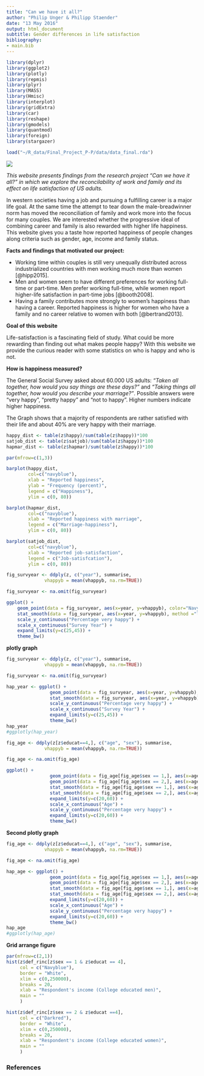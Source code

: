 ```yaml
---
title: "Can we have it all?"
author: "Philip Unger & Philipp Staender"
date: "13 May 2016"
output: html_document
subtitle: Gender differences in life satisfaction
bibliography: 
- main.bib
---
```


```r
library(dplyr)
library(ggplot2)
library(plotly)
library(repmis)
library(plyr)
library(MASS)
library(Hmisc)
library(interplot)
library(gridExtra)
library(car)
library(reshape)
library(gmodels)
library(quantmod)
library(foreign)
library(stargazer)

load("~/R_data/Final_Project_P-P/data/data_final.rda")

```

![](lead_large.jpg)

*This website presents findings from the research project "Can we have it all?" in which we explore the reconcilability of work and family and its effect on life satisfaction of US adults.*

In western societies having a job and pursuing a fulfilling career is a major life goal. At the same time the attempt to tear down the male-breadwinner norm has moved the reconciliation of family and work more into the focus for many couples. We are interested whether the progressive ideal of combining career and family is also rewarded with higher life happiness. This website gives you a taste how reported happiness of people changes along criteria such as gender, age, income and family status. 

**Facts and findings that motivated our project:**

- Working time within couples is still very unequally distributed across industrialized countries with men working much more than women [@hipp2015].
- Men and women seem to have different preferences for working full-time or part-time. Men prefer working full-time, while women report higher-life satisfaction in part-time jobs [@booth2008].
- Having a family contributes more strongly to women’s happiness than having a career. Reported happiness is higher for women who have a family and no career relative to women with both [@bertrand2013].

**Goal of this website**

Life-satisfaction is a fascinating field of study. What could be more rewarding than finding out what makes people happy? With this website we provide the curious reader with some statistics on who is happy and who is not.

**How is happiness measured?**

The General Social Survey asked about 60.000 US adults: *"Taken all together, how would you say things are these days?"* and *"Taking things all together, how would you describe your marriage?"*. Possible answers were "very happy", "pretty happy" and "not to happy". Higher numbers indicate higher happiness.

The Graph shows that a majority of respondents are rather satisfied with their life and about 40% are very happy with their marriage. 
```r

happy_dist <- table(z$happy)/sum(table(z$happy))*100
satjob_dist <- table(z$satjob)/sum(table(z$happy))*100
hapmar_dist <- table(z$hapmar)/sum(table(z$happy))*100

par(mfrow=c(1,3)) 

barplot(happy_dist, 
        col=c("navyblue"),
        xlab = "Reported happiness",
        ylab = "Frequency (percent)",
        legend = c("Happiness"),
        ylim = c(0, 80))  

barplot(hapmar_dist, 
        col=c("navyblue"),
        xlab = "Reported happiness with marriage",
        legend = c("Marriage-happiness"),
        ylim = c(0, 80))

barplot(satjob_dist, 
        col=c("navyblue"),
        xlab = "Reported job-satisfaction",
        legend = c("Job-satisfcation"),
        ylim = c(0, 80))
```



``` r

fig_survyear <- ddply(z, c("year"), summarise,
              vhappyb = mean(vhappyb, na.rm=TRUE))

fig_survyear <- na.omit(fig_survyear)

ggplot() +
    geom_point(data = fig_survyear, aes(x=year, y=vhappyb), color="Navyblue") +
    stat_smooth(data = fig_survyear, aes(x=year, y=vhappyb), method ="loess", col = "Navyblue") +
    scale_y_continuous("Percentage very happy") +
    scale_x_continuous("Survey Year") +
    expand_limits(y=c(25,45)) +
    theme_bw()

```

**plotly graph**
``` r

fig_survyear <- ddply(z, c("year"), summarise,
              vhappyb = mean(vhappyb, na.rm=TRUE))

fig_survyear <- na.omit(fig_survyear)

hap_year <- ggplot() +
                geom_point(data = fig_survyear, aes(x=year, y=vhappyb), color="Navyblue") +
                stat_smooth(data = fig_survyear, aes(x=year, y=vhappyb), method ="loess", col = "Navyblue") +
                scale_y_continuous("Percentage very happy") +
                scale_x_continuous("Survey Year") +
                expand_limits(y=c(25,45)) +
                theme_bw()
hap_year
#ggplotly(hap_year)
```

```r

fig_age <- ddply(z[z$educat==4,], c("age", "sex"), summarise,
              vhappyb = mean(vhappyb, na.rm=TRUE))

fig_age <- na.omit(fig_age)

ggplot() +
                geom_point(data = fig_age[fig_age$sex == 1,], aes(x=age, y=vhappyb), color="Navyblue") + 
                geom_point(data = fig_age[fig_age$sex == 2,], aes(x=age, y=vhappyb), color="Red") +
                stat_smooth(data = fig_age[fig_age$sex == 1,], aes(x=age, y=vhappyb), method ="loess", se = FALSE, col="Navyblue") +
                stat_smooth(data = fig_age[fig_age$sex == 2,], aes(x=age, y=vhappyb), method ="loess", se = FALSE, col="Red") +
                expand_limits(y=c(20,60)) +
                scale_x_continuous("Age") +
                scale_y_continuous("Percentage very happy") +
                expand_limits(y=c(20,60)) +
                theme_bw()

```

**Second plotly graph**
```r

fig_age <- ddply(z[z$educat==4,], c("age", "sex"), summarise,
              vhappyb = mean(vhappyb, na.rm=TRUE))

fig_age <- na.omit(fig_age)

hap_age <- ggplot() +
                geom_point(data = fig_age[fig_age$sex == 1,], aes(x=age, y=vhappyb), color="Navyblue") + 
                geom_point(data = fig_age[fig_age$sex == 2,], aes(x=age, y=vhappyb), color="Red") +
                stat_smooth(data = fig_age[fig_age$sex == 1,], aes(x=age, y=vhappyb), method ="loess", se = FALSE, col="Navyblue") +
                stat_smooth(data = fig_age[fig_age$sex == 2,], aes(x=age, y=vhappyb), method ="loess", se = FALSE, col="Red") +
                expand_limits(y=c(20,60)) +
                scale_x_continuous("Age") +
                scale_y_continuous("Percentage very happy") +
                expand_limits(y=c(20,60)) +
                theme_bw()
hap_age
#ggplotly(hap_age)
```

**Grid arrange figure**
```r

par(mfrow=c(2,1))
hist(z$def_rinc[z$sex == 1 & z$educat == 4],
     col = c("Navyblue"),
     border = "White",
     xlim = c(0,250000),
     breaks = 20,
     xlab = "Respondent's income (College educated men)",
     main = ""
     )

hist(z$def_rinc[z$sex == 2 & z$educat ==4],
     col = c("Darkred"),
     border = "White",
     xlim = c(0,250000),
     breaks = 20,
     xlab = "Respondent's income (College educated women)",
     main = ""
     )
```

### References